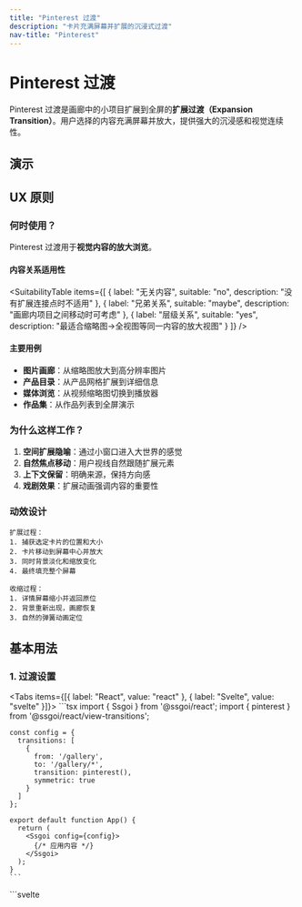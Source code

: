 ```yaml
---
title: "Pinterest 过渡"
description: "卡片充满屏幕并扩展的沉浸式过渡"
nav-title: "Pinterest"
---
```


# Pinterest 过渡

Pinterest 过渡是画廊中的小项目扩展到全屏的**扩展过渡（Expansion Transition）**。用户选择的内容充满屏幕并放大，提供强大的沉浸感和视觉连续性。

## 演示

<ViewTransitionDemo type="pinterest" />

## UX 原则

### 何时使用？

Pinterest 过渡用于**视觉内容的放大浏览**。

#### 内容关系适用性

<SuitabilityTable
  items={[
    {
      label: "无关内容",
      suitable: "no",
      description: "没有扩展连接点时不适用"
    },
    {
      label: "兄弟关系",
      suitable: "maybe",
      description: "画廊内项目之间移动时可考虑"
    },
    {
      label: "层级关系",
      suitable: "yes",
      description: "最适合缩略图→全视图等同一内容的放大视图"
    }
  ]}
/>

#### 主要用例

- **图片画廊**：从缩略图放大到高分辨率图片
- **产品目录**：从产品网格扩展到详细信息
- **媒体浏览**：从视频缩略图切换到播放器
- **作品集**：从作品列表到全屏演示

### 为什么这样工作？

1. **空间扩展隐喻**：通过小窗口进入大世界的感觉
2. **自然焦点移动**：用户视线自然跟随扩展元素
3. **上下文保留**：明确来源，保持方向感
4. **戏剧效果**：扩展动画强调内容的重要性

### 动效设计

```
扩展过程：
1. 捕获选定卡片的位置和大小
2. 卡片移动到屏幕中心并放大
3. 同时背景淡化和缩放变化
4. 最终填充整个屏幕

收缩过程：
1. 详情屏幕缩小并返回原位
2. 背景重新出现，画廊恢复
3. 自然的弹簧动画定位
```

## 基本用法

### 1. 过渡设置

<Tabs items={[{ label: "React", value: "react" }, { label: "Svelte", value: "svelte" }]}>
  <TabPanel value="react">
    ```tsx
    import { Ssgoi } from '@ssgoi/react';
    import { pinterest } from '@ssgoi/react/view-transitions';

    const config = {
      transitions: [
        {
          from: '/gallery',
          to: '/gallery/*',
          transition: pinterest(),
          symmetric: true
        }
      ]
    };

    export default function App() {
      return (
        <Ssgoi config={config}>
          {/* 应用内容 */}
        </Ssgoi>
      );
    }
    ```
  </TabPanel>
  <TabPanel value="svelte">
    ```svelte
    <script>
      import { Ssgoi } from '@ssgoi/svelte';
      import { pinterest } from '@ssgoi/svelte/view-transitions';

      const config = {
        transitions: [
          {
            from: '/gallery',
            to: '/gallery/*',
            transition: pinterest(),
            symmetric: true
          }
        ]
      };
    </script>

    <Ssgoi {config}>
      <slot />
    </Ssgoi>
    ```
  </TabPanel>
</Tabs>

### 2. 元素标记

画廊和详情页面分别使用不同的 data 属性：

<Tabs items={[{ label: "React", value: "react" }, { label: "Svelte", value: "svelte" }]}>
  <TabPanel value="react">
    ```tsx
    // 画廊页面
    function Gallery() {
      return (
        <div className="masonry-grid">
          {items.map(item => (
            <Link 
              key={item.id} 
              to={`/gallery/${item.id}`}
              data-pinterest-gallery-key={item.id}
              className="gallery-item"
            >
              <img src={item.image} alt={item.title} />
              <h3>{item.title}</h3>
            </Link>
          ))}
        </div>
      );
    }

    // 详情页面
    function ItemDetail({ item }) {
      return (
        <div 
          data-pinterest-detail-key={item.id}
          className="detail-container"
        >
          <button onClick={() => navigate('/gallery')}>
            ✕ 关闭
          </button>
          <img src={item.image} alt={item.title} />
          <article>
            <h1>{item.title}</h1>
            <p>{item.description}</p>
          </article>
        </div>
      );
    }
    ```
  </TabPanel>
  <TabPanel value="svelte">
    ```svelte
    <!-- 画廊页面 -->
    <div class="masonry-grid">
      {#each items as item}
        <a 
          href="/gallery/{item.id}"
          data-pinterest-gallery-key={item.id}
          class="gallery-item"
        >
          <img src={item.image} alt={item.title} />
          <h3>{item.title}</h3>
        </a>
      {/each}
    </div>

    <!-- 详情页面 -->
    <div 
      data-pinterest-detail-key={item.id}
      class="detail-container"
    >
      <button on:click={() => goto('/gallery')}>
        ✕ 关闭
      </button>
      <img src={item.image} alt={item.title} />
      <article>
        <h1>{item.title}</h1>
        <p>{item.description}</p>
      </article>
    </div>
    ```
  </TabPanel>
</Tabs>

## 实践示例

### 1. 瀑布流画廊

Pinterest 风格瀑布流布局：

<Tabs items={[{ label: "React", value: "react" }, { label: "Svelte", value: "svelte" }]}>
  <TabPanel value="react">
    ```tsx
    // 瀑布流网格
    function MasonryGallery() {
      return (
        <div className="columns-2 md:columns-3 lg:columns-4 gap-4">
          {images.map((img, index) => (
            <div
              key={img.id}
              data-pinterest-gallery-key={img.id}
              onClick={() => navigate(`/image/${img.id}`)}
              className="break-inside-avoid mb-4 cursor-pointer 
                         hover:scale-105 transition-transform"
            >
              <img 
                src={img.url} 
                alt={img.title}
                className="w-full rounded-lg"
              />
              <div className="p-2">
                <p className="text-sm font-medium">{img.title}</p>
                <p className="text-xs text-gray-500">{img.author}</p>
              </div>
            </div>
          ))}
        </div>
      );
    }

    // 扩展视图
    function ImageView({ image }) {
      return (
        <div 
          data-pinterest-detail-key={image.id}
          className="fixed inset-0 bg-white z-50 overflow-auto"
        >
          <div className="max-w-4xl mx-auto p-4">
            <img 
              src={image.url} 
              alt={image.title}
              className="w-full rounded-lg shadow-xl"
            />
            <div className="mt-4">
              <h1 className="text-2xl font-bold">{image.title}</h1>
              <p className="text-gray-600 mt-2">{image.description}</p>
            </div>
          </div>
        </div>
      );
    }
    ```
  </TabPanel>
  <TabPanel value="svelte">
    ```svelte
    <!-- 瀑布流网格 -->
    <div class="columns-2 md:columns-3 lg:columns-4 gap-4">
      {#each images as img}
        <div
          data-pinterest-gallery-key={img.id}
          on:click={() => goto(`/image/${img.id}`)}
          class="break-inside-avoid mb-4 cursor-pointer 
                 hover:scale-105 transition-transform"
        >
          <img 
            src={img.url} 
            alt={img.title}
            class="w-full rounded-lg"
          />
          <div class="p-2">
            <p class="text-sm font-medium">{img.title}</p>
            <p class="text-xs text-gray-500">{img.author}</p>
          </div>
        </div>
      {/each}
    </div>

    <!-- 扩展视图 -->
    <div 
      data-pinterest-detail-key={image.id}
      class="fixed inset-0 bg-white z-50 overflow-auto"
    >
      <div class="max-w-4xl mx-auto p-4">
        <img 
          src={image.url} 
          alt={image.title}
          class="w-full rounded-lg shadow-xl"
        />
        <div class="mt-4">
          <h1 class="text-2xl font-bold">{image.title}</h1>
          <p class="text-gray-600 mt-2">{image.description}</p>
        </div>
      </div>
    </div>
    ```
  </TabPanel>
</Tabs>

### 2. 产品目录

产品卡片扩展到详情页面：

<Tabs items={[{ label: "React", value: "react" }, { label: "Svelte", value: "svelte" }]}>
  <TabPanel value="react">
    ```tsx
    // 产品网格
    function ProductGrid() {
      return (
        <div className="grid grid-cols-2 md:grid-cols-4 gap-6">
          {products.map(product => (
            <article
              key={product.id}
              data-pinterest-gallery-key={product.id}
              onClick={() => navigate(`/product/${product.id}`)}
              className="bg-white rounded-xl shadow-lg overflow-hidden
                         cursor-pointer hover:shadow-xl transition-shadow"
            >
              <img 
                src={product.image} 
                alt={product.name}
                className="w-full h-48 object-cover"
              />
              <div className="p-4">
                <h3 className="font-semibold">{product.name}</h3>
                <p className="text-lg font-bold mt-2">${product.price}</p>
              </div>
            </article>
          ))}
        </div>
      );
    }

    // 产品详情
    function ProductDetail({ product }) {
      return (
        <div 
          data-pinterest-detail-key={product.id}
          className="min-h-screen bg-white"
        >
          <div className="grid md:grid-cols-2 gap-8 p-8">
            <img 
              src={product.image} 
              alt={product.name}
              className="w-full rounded-lg"
            />
            <div>
              <h1 className="text-3xl font-bold">{product.name}</h1>
              <p className="text-2xl font-bold mt-4">${product.price}</p>
              <p className="mt-4 text-gray-600">{product.description}</p>
              <button className="mt-6 bg-black text-white px-8 py-3 rounded-lg">
                加入购物车
              </button>
            </div>
          </div>
        </div>
      );
    }
    ```
  </TabPanel>
  <TabPanel value="svelte">
    ```svelte
    <!-- 产品网格 -->
    <div class="grid grid-cols-2 md:grid-cols-4 gap-6">
      {#each products as product}
        <article
          data-pinterest-gallery-key={product.id}
          on:click={() => goto(`/product/${product.id}`)}
          class="bg-white rounded-xl shadow-lg overflow-hidden
                 cursor-pointer hover:shadow-xl transition-shadow"
        >
          <img 
            src={product.image} 
            alt={product.name}
            class="w-full h-48 object-cover"
          />
          <div class="p-4">
            <h3 class="font-semibold">{product.name}</h3>
            <p class="text-lg font-bold mt-2">${product.price}</p>
          </div>
        </article>
      {/each}
    </div>

    <!-- 产品详情 -->
    <div 
      data-pinterest-detail-key={product.id}
      class="min-h-screen bg-white"
    >
      <div class="grid md:grid-cols-2 gap-8 p-8">
        <img 
          src={product.image} 
          alt={product.name}
          class="w-full rounded-lg"
        />
        <div>
          <h1 class="text-3xl font-bold">{product.name}</h1>
          <p class="text-2xl font-bold mt-4">${product.price}</p>
          <p class="mt-4 text-gray-600">{product.description}</p>
          <button class="mt-6 bg-black text-white px-8 py-3 rounded-lg">
            加入购物车
          </button>
        </div>
      </div>
    </div>
    ```
  </TabPanel>
</Tabs>

## 自定义

### 弹簧设置

调整动画的弹性和速度：

```typescript
pinterest({
  spring: {
    stiffness: 200,  // 越低越平滑
    damping: 25      // 越高越快稳定
  }
})
```

## 注意事项

### 键属性区分

- **画廊**：`data-pinterest-gallery-key`
- **详情**：`data-pinterest-detail-key`
- 必须使用不同的属性名（与 Hero 区分）

### 布局考虑

- 画廊项目必须是 position: static
- 详情页面需要足够的边距
- 与瀑布流布局特别匹配

## 无障碍性

- 支持 ESC 键关闭详情页面
- 焦点陷阱改善键盘导航
- 减少动画设置时立即过渡

## 最佳实践

### ✅ 应该

- 用于以图片为中心的内容
- 应用于画廊或目录形式
- 清晰提供关闭按钮
- 在移动设备上也能良好工作的响应式设计

### ❌ 不应该

- 不适合以文本为中心的内容
- 避免太多元素同时扩展
- 详情页面加载缓慢时避免使用
- 复杂布局中可能出现意外行为